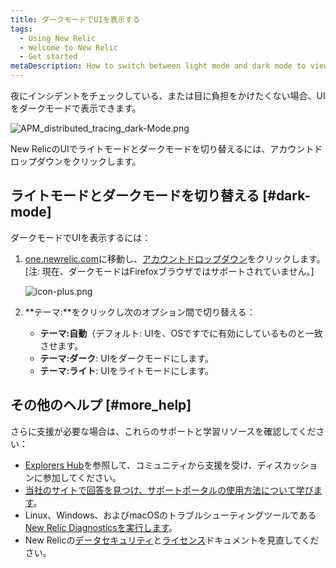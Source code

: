 ```yaml
---
title: ダークモードでUIを表示する
tags:
  - Using New Relic
  - Welcome to New Relic
  - Get started
metaDescription: How to switch between light mode and dark mode to view the New Relic UI.
---
```


夜にインシデントをチェックしている、または目に負担をかけたくない場合、UIをダークモードで表示できます。

![APM_distributed_tracing_dark-Mode.png](./images/APM_distributed_tracing_dark-Mode.png "APM_distributed_tracing_dark-Mode.png")

<figcaption>
  New RelicのUIでライトモードとダークモードを切り替えるには、アカウントドロップダウンをクリックします。
</figcaption>

## ライトモードとダークモードを切り替える [#dark-mode]

ダークモードでUIを表示するには：

1. [one.newrelic.com](https://one.newrelic.com)に移動し、[アカウントドロップダウン](/docs/using-new-relic/welcome-new-relic/get-started/glossary#account-dropdown)をクリックします。\[注: 現在、ダークモードはFirefoxブラウザではサポートされていません。]

   ![icon-plus.png](./imagess/account_dropdown_theme.png "account_dropdown_theme.png")
2. **テーマ:**をクリックし次のオプション間で切り替える：

   * **テーマ:自動**（デフォルト: UIを、OSですでに有効にしているものと一致させます。
   * **テーマ:ダーク**: UIをダークモードにします。
   * **テーマ:ライト**: UIをライトモードにします。

## その他のヘルプ [#more_help]

さらに支援が必要な場合は、これらのサポートと学習リソースを確認してください：

* [Explorers Hub](https://discuss.newrelic.com/)を参照して、コミュニティから支援を受け、ディスカッションに参加してください。
* [当社のサイトで回答を見つけ、サポートポータルの使用方法について学びます](/docs/using-new-relic/welcome-new-relic/get-started/find-help-use-support-portal)。
* Linux、Windows、およびmacOSのトラブルシューティングツールである[New Relic Diagnosticsを実行します](/docs/using-new-relic/cross-product-functions/troubleshooting/new-relic-diagnostics)。
* New Relicの[データセキュリティ](/docs/security)と[ライセンス](/docs/licenses)ドキュメントを見直してください。
